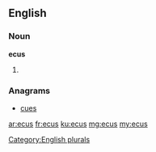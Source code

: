 ==English==

===Noun===
'''ecus'''

# {{plural of|[[ecu]]}}

===Anagrams===
* [[cues#English|cues]]

[[Category:English plurals]]

[[ar:ecus]]
[[fr:ecus]]
[[ku:ecus]]
[[mg:ecus]]
[[my:ecus]]